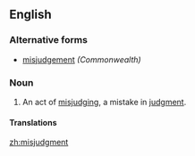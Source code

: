 ==English==

===Alternative forms===
* [[misjudgement]] ''(Commonwealth)''

===Noun===
{{en-noun}}

# An act of [[misjudge|misjudging]], a mistake in [[judgment]].

====Translations====
{{trans-top}}
{{trans-mid}}
{{trans-bottom}}

[[zh:misjudgment]]